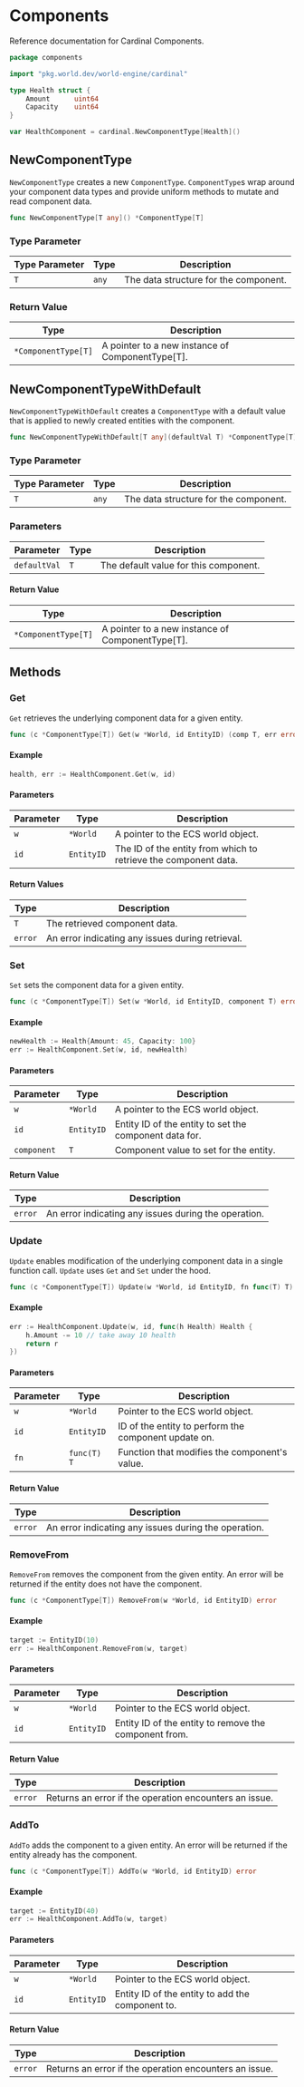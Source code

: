 # Components

Reference documentation for Cardinal Components.

```go
package components

import "pkg.world.dev/world-engine/cardinal"

type Health struct {
    Amount      uint64
    Capacity    uint64
}

var HealthComponent = cardinal.NewComponentType[Health]()
```

## NewComponentType

`NewComponentType` creates a new `ComponentType`. `ComponentType`s wrap around your component data types and provide uniform methods to mutate and read component data.

```go
func NewComponentType[T any]() *ComponentType[T]
```

### Type Parameter

| Type Parameter | Type | Description                                     |
|----------------|------|-------------------------------------------------|
| `T`             | `any`  | The data structure for the component.             |

### Return Value

| Type                 | Description                                       |
|----------------------|---------------------------------------------------|
| `*ComponentType[T]`    | A pointer to a new instance of ComponentType[T].  |


## NewComponentTypeWithDefault

`NewComponentTypeWithDefault` creates a `ComponentType` with a default value that is applied to newly created entities with the component.

```go
func NewComponentTypeWithDefault[T any](defaultVal T) *ComponentType[T]
```

### Type Parameter

| Type Parameter | Type | Description                                     |
|----------------|------|-------------------------------------------------|
| `T`             | `any`  | The data structure for the component.             |

### Parameters

| Parameter   | Type          | Description                                                                  |
|-------------|---------------|------------------------------------------------------------------------------|
| `defaultVal`         | `T`      | The default value for this component.                                                          |

#### Return Value

| Type                 | Description                                       |
|----------------------|---------------------------------------------------|
| `*ComponentType[T]`    | A pointer to a new instance of ComponentType[T].  |



## Methods

### Get

`Get` retrieves the underlying component data for a given entity.

```go
func (c *ComponentType[T]) Get(w *World, id EntityID) (comp T, err error)
```

#### Example

```go
health, err := HealthComponent.Get(w, id)
```

#### Parameters

| Parameter   | Type          | Description                                    |
|-------------|---------------|------------------------------------------------|
| `w`         | `*World`      | A pointer to the ECS world object.             |
| `id`        | `EntityID` | The ID of the entity from which to retrieve the component data. |

#### Return Values
| Type          | Description                                    |
|---------------|------------------------------------------------|
|`T`           | The retrieved component data.                  |
| `error`       | An error indicating any issues during retrieval. |


### Set

`Set` sets the component data for a given entity.

```go
func (c *ComponentType[T]) Set(w *World, id EntityID, component T) error
```

#### Example

```go
newHealth := Health{Amount: 45, Capacity: 100}
err := HealthComponent.Set(w, id, newHealth)
```

#### Parameters

| Parameter    | Type                     | Description                                    |
|--------------|--------------------------|------------------------------------------------|
| `w`          | `*World`                 | A pointer to the ECS world object.             |
| `id`         | `EntityID`       | Entity ID of the entity to set the component data for.   |
| `component`  | `T`                      | Component value to set for the entity.          |


#### Return Value

| Type          | Description                                    |
|---------------|------------------------------------------------|
| `error`       | An error indicating any issues during the operation. |



### Update

`Update` enables modification of the underlying component data in a single function call. `Update` uses `Get` and `Set` under the hood.

```go
func (c *ComponentType[T]) Update(w *World, id EntityID, fn func(T) T) error
```

#### Example

```go
err := HealthComponent.Update(w, id, func(h Health) Health {
	h.Amount -= 10 // take away 10 health
	return r
})
```

#### Parameters

| Parameter    | Type             | Description                                              |
|--------------|------------------|----------------------------------------------------------|
| `w`          | `*World`         | Pointer to the ECS world object.                         |
| `id`         | `EntityID` | ID of the entity to perform the component update on. |
| `fn`         | `func(T) T`      | Function that modifies the component's value.            |

#### Return Value

| Type | Description                                       |
|-------------|---------------------------------------------------|
| `error`     | An error indicating any issues during the operation. |

### RemoveFrom

`RemoveFrom` removes the component from the given entity. An error will be returned if the entity does not have the component.

```go
func (c *ComponentType[T]) RemoveFrom(w *World, id EntityID) error
```

#### Example

```go
target := EntityID(10)
err := HealthComponent.RemoveFrom(w, target)
```

#### Parameters
| Parameter | Type                 | Description                                      |
|-----------|----------------------|--------------------------------------------------|
| `w`       | `*World`             | Pointer to the ECS world object.                 |
| `id`      | `EntityID`   | Entity ID of the entity to remove the component from. |

#### Return Value

| Type | Description                                          |
|-------------|------------------------------------------------------|
| `error`     | Returns an error if the operation encounters an issue. |


### AddTo

`AddTo` adds the component to a given entity. An error will be returned if the entity already has the component.

```go
func (c *ComponentType[T]) AddTo(w *World, id EntityID) error
```

#### Example

```go
target := EntityID(40)
err := HealthComponent.AddTo(w, target)
```

#### Parameters
| Parameter | Type                 | Description                                      |
|-----------|----------------------|--------------------------------------------------|
| `w`       | `*World`             | Pointer to the ECS world object.                 |
| `id`      | `EntityID`   | Entity ID of the entity to add the component to. |

#### Return Value

| Type | Description                                          |
|-------------|------------------------------------------------------|
| `error`     | Returns an error if the operation encounters an issue. |